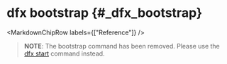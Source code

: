 
# dfx bootstrap {#_dfx_bootstrap}

<MarkdownChipRow labels={["Reference"]} />

> **NOTE**: The bootstrap command has been removed. Please use the [dfx start](https://internetcomputer.org/docs/building-apps/developer-tools/dfx/dfx-start) command instead.
